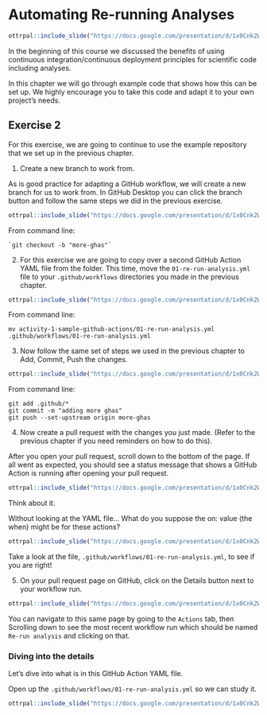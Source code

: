 
# Automating Re-running Analyses



```r
ottrpal::include_slide("https://docs.google.com/presentation/d/1x0Cnk2Wcsg8HYkmXnXo_0PxmYCxAwzVrUQzb8DUDvTA/edit#slide=id.g280d2b56f79_0_3819")
```

In the beginning of this course we discussed the benefits of using continuous integration/continuous deployment principles for scientific code including analyses.

In this chapter we will go through example code that shows how this can be set up. We highly encourage you to take this code and adapt it to your own project's needs.

## Exercise 2

For this exercise, we are going to continue to use the example repository that we set up in the previous chapter.

1. Create a new branch to work from.

As is good practice for adapting a GitHub workflow, we will create a new branch for us to work from. In GitHub Desktop you can click the branch button and follow the same steps we did in the previous exercise.

```r
ottrpal::include_slide("https://docs.google.com/presentation/d/1x0Cnk2Wcsg8HYkmXnXo_0PxmYCxAwzVrUQzb8DUDvTA/edit#slide=id.g280d2b56f79_0_3213")
```
From command line:
```
`git checkout -b "more-ghas"`
```

2. For this exercise we are going to copy over a second GitHub Action YAML file from the folder. This time, move the `01-re-run-analysis.yml` file to your `.github/workflows` directories you made in the previous chapter.

```r
ottrpal::include_slide("https://docs.google.com/presentation/d/1x0Cnk2Wcsg8HYkmXnXo_0PxmYCxAwzVrUQzb8DUDvTA/edit#slide=id.g280d2b56f79_0_3226")
```
From command line:
```
mv activity-1-sample-github-actions/01-re-run-analysis.yml .github/workflows/01-re-run-analysis.yml
```

3. Now follow the same set of steps we used in the previous chapter to Add, Commit, Push the changes.

```r
ottrpal::include_slide("https://docs.google.com/presentation/d/1x0Cnk2Wcsg8HYkmXnXo_0PxmYCxAwzVrUQzb8DUDvTA/edit#slide=id.g280d2b56f79_0_3234")
```
From command line:
```
git add .github/*
git commit -m "adding more ghas"
git push --set-upstream origin more-ghas
```

4. Now create a pull request with the changes you just made. (Refer to the previous chapter if you need reminders on how to do this).

After you open your pull request, scroll down to the bottom of the page. If all went as expected, you should see a status message that shows a GitHub Action is running after opening your pull request.

```r
ottrpal::include_slide("https://docs.google.com/presentation/d/1x0Cnk2Wcsg8HYkmXnXo_0PxmYCxAwzVrUQzb8DUDvTA/edit#slide=id.g280d2b56f79_0_3239")
```

Think about it.

Without looking at the YAML file… What do you suppose the on: value (the when) might be for these actions?

```r
ottrpal::include_slide("https://docs.google.com/presentation/d/1x0Cnk2Wcsg8HYkmXnXo_0PxmYCxAwzVrUQzb8DUDvTA/edit#slide=id.g280d2b56f79_0_3246")
```

Take a look at the file, `.github/workflows/01-re-run-analysis.yml`, to see if you are right!

5. On your pull request page on GitHub, click on the Details button next to your workflow run.

```r
ottrpal::include_slide("https://docs.google.com/presentation/d/1x0Cnk2Wcsg8HYkmXnXo_0PxmYCxAwzVrUQzb8DUDvTA/edit#slide=id.g280d2b56f79_0_3250")
```

You can navigate to this same page by going to the `Actions` tab, then Scrolling down to see the most recent workflow run which should be named `Re-run analysis` and clicking on that.


### Diving into the details

Let's dive into what is in this GitHub Action YAML file.

Open up the `.github/workflows/01-re-run-analysis.yml` so we can study it. 

```r
ottrpal::include_slide("https://docs.google.com/presentation/d/1x0Cnk2Wcsg8HYkmXnXo_0PxmYCxAwzVrUQzb8DUDvTA/edit#slide=id.g280d2b56f79_0_3262")
```
